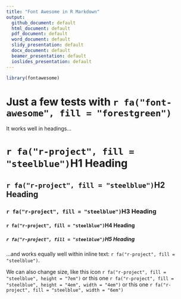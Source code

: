 ```yaml
---
title: "Font Awesome in R Markdown"
output:
  github_document: default
  html_document: default
  pdf_document: default
  word_document: default
  slidy_presentation: default
  docx_document: default
  beamer_presentation: default
  ioslides_presentation: default
---
```


```r
library(fontawesome)
```

# Just a few tests with `r fa("font-awesome", fill = "forestgreen")`

It works well in headings...

# `r fa("r-project", fill = "steelblue")`H1 Heading

## `r fa("r-project", fill = "steelblue")`H2 Heading

### `r fa("r-project", fill = "steelblue")`H3 Heading

#### `r fa("r-project", fill = "steelblue")`H4 Heading

##### `r fa("r-project", fill = "steelblue")`H5 Heading

...and works equally well within inline text: `r fa("r-project", fill = "steelblue")`.

We can also change size, like this icon `r fa("r-project", fill = "steelblue", height = "7em")` or this one `r fa("r-project", fill = "steelblue", height = "4em", width = "4em")` or this one `r fa("r-project", fill = "steelblue", width = "6em")`
